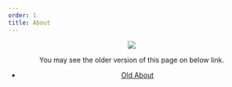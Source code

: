 ---
order: 1
title: About
---

<Header />

<Image src="2023-05-03-01-05-12.png" />

You may see the older version of this page on below link.

- [Old About](http://about.readiz.com/)
